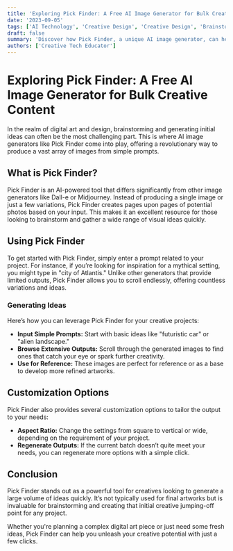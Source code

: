 ```yaml
---
title: 'Exploring Pick Finder: A Free AI Image Generator for Bulk Creative Content'
date: '2023-09-05'
tags: ['AI Technology', 'Creative Design', 'Creative Design', 'Brainstorming']
draft: false
summary: 'Discover how Pick Finder, a unique AI image generator, can help you create bulk content from simple prompts. Ideal for brainstorming and developing initial creative ideas for projects.'
authors: ['Creative Tech Educator']
---
```


# Exploring Pick Finder: A Free AI Image Generator for Bulk Creative Content

In the realm of digital art and design, brainstorming and generating initial ideas can often be the most challenging part. This is where AI image generators like Pick Finder come into play, offering a revolutionary way to produce a vast array of images from simple prompts.

## What is Pick Finder?

Pick Finder is an AI-powered tool that differs significantly from other image generators like Dall-e or Midjourney. Instead of producing a single image or just a few variations, Pick Finder creates pages upon pages of potential photos based on your input. This makes it an excellent resource for those looking to brainstorm and gather a wide range of visual ideas quickly.

## Using Pick Finder

To get started with Pick Finder, simply enter a prompt related to your project. For instance, if you’re looking for inspiration for a mythical setting, you might type in "city of Atlantis." Unlike other generators that provide limited outputs, Pick Finder allows you to scroll endlessly, offering countless variations and ideas.

### Generating Ideas

Here’s how you can leverage Pick Finder for your creative projects:

- **Input Simple Prompts:** Start with basic ideas like "futuristic car" or "alien landscape."
- **Browse Extensive Outputs:** Scroll through the generated images to find ones that catch your eye or spark further creativity.
- **Use for Reference:** These images are perfect for reference or as a base to develop more refined artworks.

## Customization Options

Pick Finder also provides several customization options to tailor the output to your needs:

- **Aspect Ratio:** Change the settings from square to vertical or wide, depending on the requirement of your project.
- **Regenerate Outputs:** If the current batch doesn’t quite meet your needs, you can regenerate more options with a simple click.

## Conclusion

Pick Finder stands out as a powerful tool for creatives looking to generate a large volume of ideas quickly. It’s not typically used for final artworks but is invaluable for brainstorming and creating that initial creative jumping-off point for any project.

Whether you're planning a complex digital art piece or just need some fresh ideas, Pick Finder can help you unleash your creative potential with just a few clicks.
